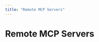 ```yaml
---
title: "Remote MCP Servers"
---
```

<!-- WARNING: This file is auto-generated by generate_tool_docs.py. Do not edit manually. -->



# Remote MCP Servers

<ToolSearch category="remote-mcp" />

